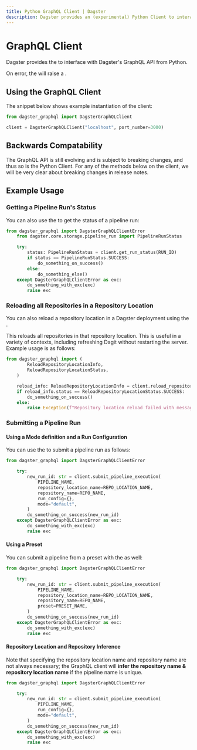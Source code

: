 ```yaml
---
title: Python GraphQL Client | Dagster
description: Dagster provides an (experimental) Python Client to interact with its GraphQL API
---
```


# GraphQL Client

Dagster provides the <PyObject module="dagster_graphql" object="DagsterGraphQLClient"/> <Experimental/> to interface with <Link href="/concepts/dagit/graphql">Dagster's GraphQL API</Link> from Python.

On error, the <PyObject module="dagster_graphql" object="DagsterGraphQLClient"/> <Experimental/> will raise a <PyObject module="dagster_graphql" object="DagsterGraphQLClientError"/>.

## Using the GraphQL Client

The snippet below shows example instantiation of the client:

```python file=/concepts/dagit/graphql/client_example.py startafter=start_setup_marker endbefore=end_setup_marker
from dagster_graphql import DagsterGraphQLClient

client = DagsterGraphQLClient("localhost", port_number=3000)
```

## Backwards Compatability

The GraphQL API is still evolving and is subject to breaking changes, and thus so is the Python Client. For any of the methods below on the client, we will be very clear about breaking changes in release notes.

## Example Usage

### Getting a Pipeline Run's Status

You can also use the <PyObject module="dagster_graphql" object="DagsterGraphQLClient"/> <Experimental /> to get the status of a pipeline run:

```python file=/concepts/dagit/graphql/client_example.py startafter=start_run_status_marker endbefore=end_run_status_marker
from dagster_graphql import DagsterGraphQLClientError
    from dagster.core.storage.pipeline_run import PipelineRunStatus

    try:
        status: PipelineRunStatus = client.get_run_status(RUN_ID)
        if status == PipelineRunStatus.SUCCESS:
            do_something_on_success()
        else:
            do_something_else()
    except DagsterGraphQLClientError as exc:
        do_something_with_exc(exc)
        raise exc
```

### Reloading all Repositories in a Repository Location

You can also reload a repository location in a Dagster deployment using the <PyObject module="dagster_graphql" object="DagsterGraphQLClient"/> <Experimental />.

This reloads all repositories in that repository location. This is useful in a variety of contexts, including refreshing Dagit without restarting the server. Example usage is as follows:

```python file=/concepts/dagit/graphql/client_example.py startafter=start_reload_repo_location_marker endbefore=end_reload_repo_location_marker
from dagster_graphql import (
        ReloadRepositoryLocationInfo,
        ReloadRepositoryLocationStatus,
    )

    reload_info: ReloadRepositoryLocationInfo = client.reload_repository_location(REPO_NAME)
    if reload_info.status == ReloadRepositoryLocationStatus.SUCCESS:
        do_something_on_success()
    else:
        raise Exception(f"Repository location reload failed with message: {reload_info.message}")
```

### Submitting a Pipeline Run

#### Using a Mode definition and a Run Configuration

You can use the <PyObject module="dagster_graphql" object="DagsterGraphQLClient"/> <Experimental /> to submit a pipeline run as follows:

```python file=/concepts/dagit/graphql/client_example.py startafter=start_submit_marker_default endbefore=end_submit_marker_default
from dagster_graphql import DagsterGraphQLClientError

    try:
        new_run_id: str = client.submit_pipeline_execution(
            PIPELINE_NAME,
            repository_location_name=REPO_LOCATION_NAME,
            repository_name=REPO_NAME,
            run_config={},
            mode="default",
        )
        do_something_on_success(new_run_id)
    except DagsterGraphQLClientError as exc:
        do_something_with_exc(exc)
        raise exc
```

#### Using a Preset

You can submit a pipeline from a preset with the <PyObject module="dagster_graphql" object="DagsterGraphQLClient"/> <Experimental /> as well:

```python file=/concepts/dagit/graphql/client_example.py startafter=start_submit_marker_preset endbefore=end_submit_marker_preset
from dagster_graphql import DagsterGraphQLClientError

    try:
        new_run_id: str = client.submit_pipeline_execution(
            PIPELINE_NAME,
            repository_location_name=REPO_LOCATION_NAME,
            repository_name=REPO_NAME,
            preset=PRESET_NAME,
        )
        do_something_on_success(new_run_id)
    except DagsterGraphQLClientError as exc:
        do_something_with_exc(exc)
        raise exc
```

#### Repository Location and Repository Inference

Note that specifying the repository location name and repository name are not always necessary; the GraphQL client will **infer the repository name & repository location name** if the pipeline name is unique.

```python file=/concepts/dagit/graphql/client_example.py startafter=start_submit_marker_pipeline_name_only endbefore=end_submit_marker_pipeline_name_only
from dagster_graphql import DagsterGraphQLClientError

    try:
        new_run_id: str = client.submit_pipeline_execution(
            PIPELINE_NAME,
            run_config={},
            mode="default",
        )
        do_something_on_success(new_run_id)
    except DagsterGraphQLClientError as exc:
        do_something_with_exc(exc)
        raise exc
```
